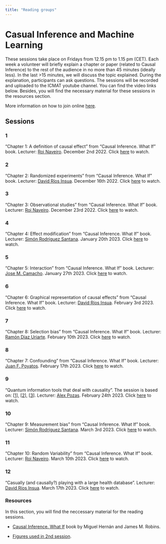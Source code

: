 ---
title: "Reading groups"
---

# Casual Inference and Machine Learning

These sessions take place on Fridays from 12.15 pm to 1.15 pm (CET). Each week a volunteer will briefly explain a chapter or paper (related to Causal Inference) to the rest of the audience in no more than 45 minutes (ideally less). In the last >15 minutes, we will discuss the topic explained. During the explanation, participants can ask questions. The sessions will be recorded and uploaded to the ICMAT youtube channel. You can find the video links below. Besides, you will find the necessary material for these sessions in the resources section.

More information on how to join online [here](https://datalab.icmat.es/bayesian-year/ciml/).


## Sessions

### 1

"Chapter 1: A definition of causal effect" from "Causal Inference. What If" book. Lecturer: [Roi Naveiro](https://roinaveiro.github.io/). December 2nd 2022. Click [here](https://www.youtube.com/watch?v=d7St2qwIeH0) to watch.


### 2

"Chapter 2: Randomized experiments" from "Causal Inference. What If" book. Lecturer: [David Ríos Insua](https://www.davidriosinsua.es/). December 16th 2022. Click [here](https://www.youtube.com/watch?v=TjrSCCwUZbU) to watch.


### 3

"Chapter 3: Observational studies" from "Causal Inference. What If" book. Lecturer: [Roi Naveiro](https://roinaveiro.github.io/). December 23rd 2022. Click [here](https://www.youtube.com/watch?v=9xQBApfKDxY&ab_channel=InstitutodeCienciasMatem%C3%A1ticasICMAT) to watch.


### 4

"Chapter 4: Effect modification" from "Causal Inference. What If" book. Lecturer: [Simón Rodríguez Santana](https://scholar.google.es/citations?user=9x_tXzwAAAAJ&hl=es). January 20th 2023. Click [here](https://www.youtube.com/watch?v=gHK2HszEKlM) to watch.

### 5

"Chapter 5: Interaction" from "Causal Inference. What If" book. Lecturer: [Jose M. Camacho](https://www.icmat.es/josemanuel.camacho). January 27th 2023. Click [here](https://www.youtube.com/watch?v=oLb71TDyXGg&t=2766s) to watch.

### 6

"Chapter 6: Graphical representation of causal effects" from "Causal Inference. What If" book.
 Lecturer: [David Ríos Insua](https://www.davidriosinsua.es/). February  3rd 2023. Click [here](https://www.youtube.com/watch?v=wPuJ8tR_05s&list=PLH_XnVAPg2hzUqt8f-NWlZZZi79BmU8Jt&index=2) to watch.


### 7

"Chapter 8: Selection bias" from "Causal Inference. What If" book.
 Lecturer: [Ramón Díaz Uriarte](https://www.ligarto.org/rdiaz/). February 10th 2023. Click [here](https://www.youtube.com/watch?v=JrjzHA1A-Ls) to watch.

### 8

"Chapter 7: Confounding" from "Causal Inference. What If" book.
 Lecturer: [Juan F. Poyatos](http://wwwuser.cnb.csic.es/~jpoyatos/Home/Home.html). February 17th 2023. Click [here](https://www.youtube.com/watch?v=I4k0I8R7R8A&t=1s) to watch.

### 9 

"Quantum information tools that deal with causality ". The session is based on: [[1](https://arxiv.org/abs/1609.00672)], [[2](https://arxiv.org/abs/1707.06476 )], [[3](https://arxiv.org/abs/1909.10519)].
Lecturer: [Alex Pozas](https://www.alexpozas.com/home). February 24th 2023. Click [here](https://www.youtube.com/watch?v=RCcEY6KJhaY&list=PLH_XnVAPg2hzUqt8f-NWlZZZi79BmU8Jt&index=1&t=6s) to watch.

### 10

"Chapter 9: Measurement bias" from "Causal Inference. What If" book.
 Lecturer: [Simón Rodríguez Santana](https://scholar.google.es/citations?user=9x_tXzwAAAAJ&hl=es). March 3rd 2023. Click [here](https://www.youtube.com/watch?v=ByVCDquxfCU) to watch.


### 11 

"Chapter 10: Random Variability" from "Causal Inference. What If" book.
 Lecturer: [Roi Naveiro](https://roinaveiro.github.io/). March 10th 2023. Click [here](https://www.youtube.com/watch?v=JVErPA-h3aM) to watch.
 
### 12 
 
"Casually (and causally?) playing with a large health database".
 Lecturer: [David Ríos Insua](https://www.davidriosinsua.es/). March 17th 2023. Click [here](https://www.youtube.com/watch?v=oE94JnvU5ek&list=PLH_XnVAPg2hwSIGIvgK7aCd0U0TYnblFq&index=1) to watch.

### Resources

In this section, you will find the neccessary material for the reading sessions.

* [Causal Inference. What If](https://www.hsph.harvard.edu/miguel-hernan/causal-inference-book/) book by Miguel Hernán and James M. Robins. 

* [Figures used in 2nd session](https://github.com/datalab-icmat/reading-groups/blob/main/material_session_2.pdf).


